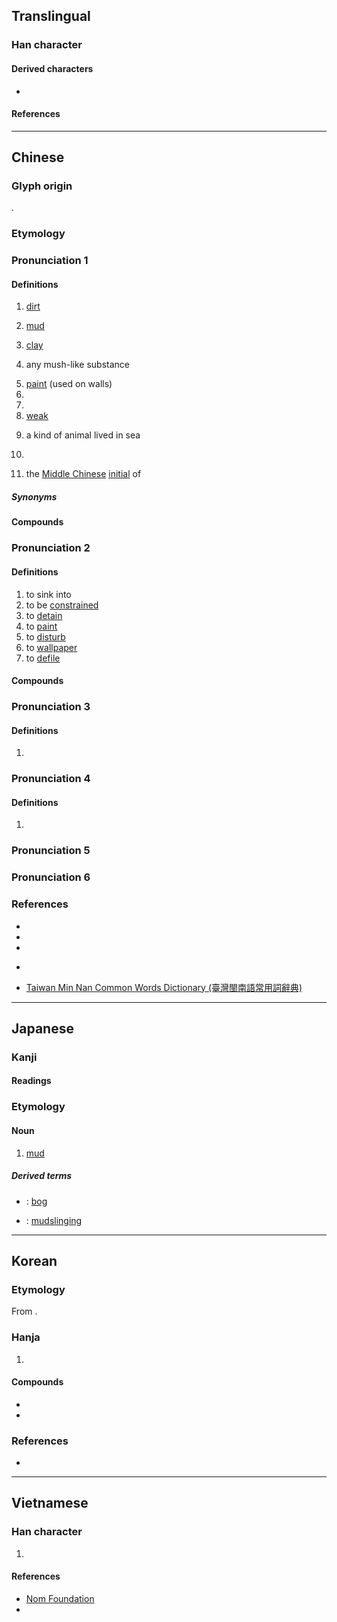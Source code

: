 {{character info}}
==Translingual==

===Han character===
{{Han char|rn=85|rad=水|as=05|sn=8|four=37111|canj=ESP|ids=⿰氵尼}}

====Derived characters====
* {{l|mul|[[𪣮]], [[𩸦]]([[𩾆]]), [[𬈤]], [[𤀛]], [[𬉚]], [[𦰫]], [[埿]], [[𢛜]], [[𥺜]], [[𩸧]]}}

====References====
{{Han ref|kx=0617.110|dkj=17311|dj=1012.080|hdz=31595.080|uh=6CE5}}

----

==Chinese==
{{zh-forms|alt=坭,埿,𡊴,𡌰,𢇀,𥩥}}

===Glyph origin===
{{Han etym}}
{{Han compound|水|alt1=氵|尼|ls=psc|c1=s|t1=water|c2=p}}.

===Etymology===
{{rfe|zh}}

===Pronunciation 1===
{{zh-pron
|m=ní
|m-s=nyi2
|c=nai4
|h=pfs=nài/nì
|h_note=nài - colloquial; nì - literary
|md=nà̤
|mn=nî/qz:lî/qz:lê/xm:nê
|mn_note=nî/lî - vernacular; lê/nê - literary
|mn-t=ni5
|w=3nyi
|mc=1
|oc=1,1
|ma=y
|ca=LL-Q9186-Justinrleung-泥.wav
|cat=n,pn,a
}}

====Definitions====
{{zh-hanzi}}

# [[dirt]] {{zh-mw|c:嚿|c:坺}}
#: {{zh-x|玩 泥巴|play in the dirt}}
#: {{zh-x|一 嚿 泥|a clod of earth|C}}
# [[mud]]
#: {{zh-x|軟泥|soft mud}}
# [[clay]]
#: {{zh-x|泥娃娃|clay doll}}
# any mush-like substance
#: {{zh-x|薯泥|mashed potato}}
#: {{zh-x|泥膠|Blu-Tack}}
#: {{zh-x|鷹嘴豆泥|hummus}}
# [[paint]] (used on walls)
# {{place|zh|ancient river|in modern|p/Hunan}}
# {{place|zh|ancient river|in modern|p/Gansu}}
# [[weak]]
# {{lb|zh|Chinese mythology}} a kind of animal lived in sea
# {{surname|zh}}
# {{zh-div|母}} {{lb|zh|Chinese linguistics}} the [[Middle Chinese]] [[initial]] of {{ltc-l|泥|id=1}}

=====Synonyms=====
{{zh-dial|泥}}
{{zh-dial|土}}

====Compounds====
{{zh-der|垢泥|和稀泥|叉灰泥|封泥|削鐵如泥|一丸泥|帶水拖泥|如泥|印泥|丸泥|困處泥塗|土泥|判若雲泥|壁上泥皮|泥多佛大|泥火山|泥金箋|抹稀泥|泥蟠|泥鰻|泥足巨人|泥沼|泥活字|泥腿|泥飯碗|泥沙俱下|泥塑|泥炭|油泥|泥坑|水泥船|泥牆|沼泥|敷彩泥塑|泥崩|泥垢|泥磚|泥塗|澄泥硯|泥馬|爛醉如泥|泥流|泥灶|泥娃娃|泥潦|泡沫水泥|泥牛|泥頭酒|泥土|泥漿|末泥|水泥熟料|泥汙|砍鐵如泥|泥金帖子|泥肥|火泥|泥塞竹管|排泥閥|泥濘|泥中隱刺|泥牛入海|泥堆|泥工|稀泥|泥水自蔽|木雕泥塑|泥塘|泥巴|汙泥|泥豬瓦狗|泥板岩|曳尾泥塗|泥水|拖泥帶水|泥胎兒|泥水工|泥滓|泥煤|泥人張|泥掌|棗泥|泥龍|泥鞋窄襪|牆上泥皮|爛泥|泥首|淤泥|泥中|爐石水泥|泥點兒|水泥|泥腳|泥封|泥淖|泥盆紀|泥腿光棍|泥石流|洗泥|泥鰍|泥頭|泥金|泥醉|泥豬|泥船渡河|泥窗|泥犁|泥版|泥沙|泥水匠|泥封函谷|泥塑木雕|泥垣宮|泥坯|泥地|泥人|泥丸|泥中刺|泥孩兒|水泥漆|水泥叢林|泥胎|泥療|泥灰|泥瓦匠|淈泥|紫泥|罡神泥鬼|鋼骨水泥|金泥|紫泥封|青泥|臭泥|醉如泥|雲泥異路|雲泥|雲泥之別|綠泥石|雪泥鴻爪|障泥|霑泥絮|膠泥|蒜泥|芋泥|黃泥塘}}

===Pronunciation 2===
{{zh-pron
|m=nì
|c=nai6,nei6
|mc=2
|oc=2,2
|dial=n
|cat=v
}}

====Definitions====
{{zh-hanzi}}
# to sink into
# to be [[constrained]]
# to [[detain]]
# to [[paint]]
# to [[disturb]]
# to [[wallpaper]]
# to [[defile]]

====Compounds====
{{zh-der|滯滯泥泥|泥古不化|泥酒|泥古非今|拘泥|滯泥|泥飲|泥滯|泥子|泥古}}

===Pronunciation 3===
{{zh-pron
|m=nǐ
|c=nai5
|dial=n
|cat=a
}}

====Definitions====
{{zh-hanzi}}

# {{zh-only|泥泥}}

===Pronunciation 4===
{{zh-pron
|m=nìng
|dial=n
|cat=pn
}}

====Definitions====
{{zh-hanzi}}

# {{zh-only|泥母}}

===Pronunciation 5===
{{zh-see|涅|v}}

===Pronunciation 6===
{{zh-see|屔|v}}

===References===
* {{R:yue:Hanzi}}
* {{R:twedu|A02161}}
* {{R:twedu|B00771-003-1}}
* {{qualifier|Hakka}} {{R:hak:Lau 1997}}
* {{qualifier|Min Nan}} [http://twblg.dict.edu.tw/holodict_new/index.html Taiwan Min Nan Common Words Dictionary (臺灣閩南語常用詞辭典)]

{{zh-cat|Elementary}}

----

==Japanese==

===Kanji===
{{ja-kanji|grade=c|rs=水05}}

====Readings====
{{ja-readings
|goon=ない
|kanon=でい
|kun=どろ-, なず-む<なづ-む
}}

===Etymology===
{{wikipedia|lang=ja}}
{{ja-kanjitab|どろ|yomi=k}}

====Noun====
{{ja-noun|どろ}}

# [[mud]]

=====Derived terms=====
* {{ja-r|泥沼|どろぬま}}: [[bog]]
* {{ja-r|泥%仕%合|どろ%じ%あい}}: [[mudslinging]]

----

==Korean==

===Etymology===
From {{der|ko|ltc|-}} {{ltc-l|泥|id=1+2}}. {{hanja-hunmong|니|ni|地理#상04A}}

===Hanja===
{{ko-hanja-search}}
{{ko-hanja|진흙|니||이}}

# {{hanja form of|[[니]]/[[이]]|[[mud]]; [[dirt]]}}

====Compounds====
{{der-top|Compounds}}
* {{ko-l|운니|雲泥}}
* {{ko-l|이녕|泥濘}}
{{der-bottom}}

===References===
* {{R:hanjadoc|5887}}

----

==Vietnamese==

===Han character===
{{vi-readings|rs=水05|reading=nề, nê, nệ, nè, nể, nễ, nơi}}

# {{rfdef|vi|sort=水05}}

====References====
* [http://nomfoundation.org/common/nom_details.php?codepoint=6ce5 Nom Foundation]
* {{R:WinVNKey:Lê Sơn Thanh}}